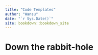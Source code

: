 ```yaml
--- 
title: "Code Templates"
author: "Wansu"
date: "`r Sys.Date()`"
site: bookdown::bookdown_site
---
```


# Down the rabbit-hole

